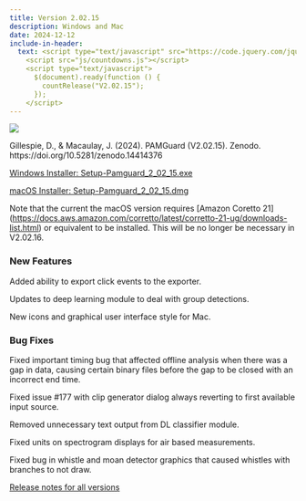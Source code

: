 ```yaml
---
title: Version 2.02.15
description: Windows and Mac
date: 2024-12-12
include-in-header: 
  text: <script type="text/javascript" src="https://code.jquery.com/jquery-1.7.1.min.js"></script>
    <script src="js/countdowns.js"></script>
    <script type="text/javascript">
      $(document).ready(function () {
        countRelease("V2.02.15");
      });
    </script>
---
```


[![](https://zenodo.org/badge/DOI/10.5281/zenodo.14414376.svg)](https://doi.org/10.5281/zenodo.14414376)

Gillespie, D., & Macaulay, J. (2024). PAMGuard (V2.02.15). Zenodo. https://doi.org/10.5281/zenodo.14414376

<a href="https://github.com/PAMGuard/PAMGuard/releases/download/V2.02.15/Setup-Pamguard_2_02_15.exe" class="btn btn-primary btn-sm" role="button">Windows Installer: Setup-Pamguard_2_02_15.exe</a>

<a href="https://github.com/PAMGuard/PAMGuard/releases/download/V2.02.15/Setup-Pamguard_2_02_15.dmg" class="btn btn-primary btn-sm" role="button">macOS Installer: Setup-Pamguard_2_02_15.dmg</a>

Note that the current the macOS version requires \[Amazon Coretto 21\](<https://docs.aws.amazon.com/corretto/latest/corretto-21-ug/downloads-list.html>) or equivalent to be installed. This will be no longer be necessary in V2.02.16.

### New Features

Added ability to export click events to the exporter.

Updates to deep learning module to deal with group detections.

New icons and graphical user interface style for Mac.

### Bug Fixes

Fixed important timing bug that affected offline analysis when there was a gap in data, causing certain binary files before the gap to be closed with an incorrect end time.

Fixed issue #177 with clip generator dialog always reverting to first available input source.

Removed unnecessary text output from DL classifier module.

Fixed units on spectrogram displays for air based measurements.

Fixed bug in whistle and moan detector graphics that caused whistles with branches to not draw.

[Release notes for all versions](../releasenotes.qmd)

